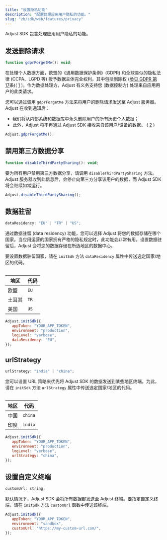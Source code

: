 ```yaml
---
title: "设置隐私功能"
description: "配置处理应用用户隐私的功能。"
slug: "zh/sdk/web/features/privacy"
---
```


Adjust SDK 包含处理应用用户隐私的功能。

## 发送删除请求

```js
function gdprForgetMe(): void;
```

在处理个人数据方面，欧盟的《通用数据保护条例》\(GDPR\) 和全球类似的隐私法律 \(CCPA、LGPD 等\) 授予数据主体完全权利，其中包括删除权 \([参见 GDPR 第 17](https://gdpr.eu/article-17-right-to-be-forgotten/)条\)\( [1](https://help.adjust.com/zh/article/gdpr#ref-1) \)。作为数据处理方，Adjust 有义务支持您 \(数据控制方\) 处理来自应用用户的此类请求。

您可以通过调用 `gdprForgetMe` 方法来将用户的删除请求发送至 Adjust 服务器。Adjust 在收到通知后：

-  我们将从内部系统和数据库中永久删除用户的所有历史个人数据；
-  此外，Adjust 将不再通过 Adjust SDK 接收来自该用户/设备的数据。 \( [2](https://help.adjust.com/zh/article/gdpr#ref-2) \)

```js
Adjust.gdprForgetMe();
```

## 禁用第三方数据分享

```js
function disableThirdPartySharing(): void;
```

要为所有用户禁用第三方数据分享，请调用 `disableThirdPartySharing` 方法。Adjust 服务器收到此信息后，会停止向第三方分享该用户的数据，而 Adjust SDK 将会继续如常运行。

```js
Adjust.disableThirdPartySharing();
```

## 数据驻留

```js
dataResidency: "EU" | "TR" | "US";
```

通过数据驻留 \(data residency\) 功能，您可以选择 Adjust 将您的数据存储在哪个国家。当应用运营的国家拥有严格的隐私规定时，此功能会非常有用。设置数据驻留后，Adjust 会将您的数据存储在所选地区的数据中心。

要设置数据驻留国家，请在 `initSdk` 方法 `dataResidency` 属性中传送选定国家/地区的代码。

<Table>

| 地区   | 代码 |
| ------ | ---- |
| 欧盟   | `EU` |
| 土耳其 | `TR` |
| 美国   | `US` |

</Table>

```js
Adjust.initSdk({
   appToken: "YOUR_APP_TOKEN",
   environment: "production",
   logLevel: "verbose",
   dataResidency: "EU",
});
```

## urlStrategy

```js
urlStrategy: "india" | "china";
```

您可以设置 URL 策略来优先将 Adjust SDK 的数据发送到某些地区终端。为此，请在 `initSdk` 方法 `urlStrategy` 属性中传送选定国家/地区的代码。

<Table>

| 地区 | 代码    |
| ---- | ------- |
| 中国 | `china` |
| 印度 | `india` |

</Table>

```js
Adjust.initSdk({
   appToken: "YOUR_APP_TOKEN",
   environment: "production",
   logLevel: "verbose",
   urlStrategy: "china",
});
```

## 设置自定义终端

```js
customUrl: string;
```

默认情况下，Adjust SDK 会将所有数据都发送至 Adjust 终端。要指定自定义终端，请在 `initSdk` 方法 `customUrl` 函数中传送该终端。

```js
Adjust.initSdk({
   appToken: "YOUR_APP_TOKEN",
   environment: "sandbox",
   customUrl: "https://my-custom-url.com/",
});
```
